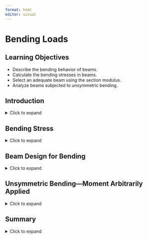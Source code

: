 ```yaml
---
format: html
editor: visual
---
```


# Bending Loads {#sec-bending-loads}

::: {.callout-note icon="false"}
## Learning Objectives

-   Describe the bending behavior of beams.
-   Calculate the bending stresses in beams.
-   Select an adequate beam using the section modulus.
-   Analyze beams subjected to unsymmetric bending.
:::

## Introduction {.unnumbered}

<details>

<summary>Click to expand</summary>

Beams are structural members that support loads along their length. Typically, these loads are perpendicular to the axis of the beam and cause only shear forces and bending moments.

**Figure 9.1 Overarching book figure**  

As we found in previous chapters, internal forces and moments and section properties are crucial to calculating stresses and deflections. The same is true for finding stresses and deflections in beams. This chapter describes calculating bending stresses in beam with considerations for unsymmetric bending and beam design.

![Figure 9.2: Looking up at bridge beams used to support a landscaped bicycle and pedestrian bridge in Seattle.](images/CH9%20PNGs/Figure%209.2.jpg){fig-align="center" width="470"}

</details>

## Bending Stress

<details>

<summary>Click to expand</summary>

This section will discuss bending behavior of straight, symmetric, homogeneous beams. This section will be limited to beams that have a cross section that is symmetric with an axis and the bending moment is around an axis that is perpendicular to the axis of symmetry. Examine the initially unaltered beam depicted in Figure 9.3, characterized by a rectangular cross-section, and annotated with both horizontal and vertical grid lines.

![Figure 9.3: An unloaded beam with a rectangular cross-section.](images/CH9%20PNGs/Figure%209.3.png){fig-align="center" width="278"}

Upon the application of a bending moment, the tendency emerges to deform these lines, conforming to the pattern illustrated in Figure 9.4. Observe the curvature of the horizontal lines, and note that the vertical lines, while maintaining straightness, undergo a rotation. The application of a bending moment induces stretching in the material at the bottom section of the bar and compression in the material at the top section. As a result, within the transitional zone between these two regions, there exists a surface known as the **neutral surface**, where the horizontal fibers of the material experience no change in length (no compression or tension). When viewed on a cross-section, the neutral surface appears as a horizontal line known as the **neutral axis**.

![Figure 9.4: The deformation of the beam in Figure 9.3 when subjected to a symmetric bending moment.](images/CH9%20PNGs/Figure%209.4.png){fig-align="center" width="281"}

We can make a similar observation when a kids toy undergoes bending as shown in Figure 9.5. This toy is subjected to a bending moment in the opposite direction of the beam in Figure 9.4, this will switch the behavior of the top and the bottom surfaces. Notice in Figure 9.5 the fibers at the top are pulled apart while the bottom surface fibers are pushed together.

![Figure 9.5: The distortion of a kid's toy when undergoing bending.](images/CH9%20PNGs/Figure%209.5.jpg){fig-align="center" width="322"}

We can take this knowledge about deformations due to bending and apply it to the failure of the column in Figure 9.6. Notice that the column was fixed at the base and was subjected to a transverse force that caused failure. The fibers on the right side of the column failure point were pulled apart while the fibers on the left side of the column failure point were compressed.

![Figure 9.6: Column failure due to bending.](images/CH9%20PNGs/Figure%209.6.jpg){fig-align="center" width="407"}

We will make the following assumptions about deformations due to bending:

-   There must be a neutral surface parallel to both the upper and lower surfaces, where the length remains constant.

-   Throughout the deformation, all cross sections of the beam remain plan and perpendicular to the longitudinal axis.

-   The cross section will keep it's shape, we will ignore the Poisson effects discussed in Chapter 4 of this text.

![Figure 9.7: Element in beam bending.](images/CH9%20PNGs/Figure%209.7.png){fig-align="center" width="327"}

To understand bending stress in a beam subjected to arbitrary loads, examine a small element extracted from the beam in Figure 9.7. The derivation of the bending strain equation remains unaffected by the beam type or specific loads. Remember the fundamental definition of normal strain:

$$
\varepsilon=\frac{\delta}{L}
$$

We can use this to calculate the normal strain along AB in our beam.

**\[math\]**

Distance y is measured relative to the neutral surface and is positive above the neutral surface and negative below. Prior to bending, the line AB is the same length at all values of y.  However, when bending occurs, the length of A'B' varies.  The length A'B' experiences a reduction in length as the section moves farther above the neutral surface, and conversely, it undergoes an increasing extension below the neutral surface.  By definition, the length of the neutral surface doesn't change and remains the same as length AB. We can describe the lengths AB and A'B' using the radius of curvature (ρ) and the differential angle (dθ) shown in Figure 9.7.

$$
\begin{gathered}
\overline{A B}=\rho d \theta \\
\overline{A^{\prime} B^{\prime}}=(\rho-y) d \theta
\end{gathered}
$$

We can now substitute these lengths into our strain equation:

$$
\varepsilon=\frac{(\rho-y) d \theta-\rho d \theta}{\rho d \theta}
$$

Simplifying

$$
\begin{gathered}
\varepsilon=\frac{\rho d \theta-y d \theta-\rho d \theta}{\rho d \theta} \\
\varepsilon=\frac{-y d \theta}{\rho d \theta} \\
\varepsilon=-\frac{y}{\rho}
\end{gathered}
$$

This relationship shows us that the longitudinal strain, ε, varies lineraly with the distance, y, from the neutral surface. The maximum stress occurs at the outermost fibers, extreme top and bottom of the section. We call this maximum distance from the netrual surface, c. We can now write a relationship for the maximum absolute value of the strain, ε~m~.

$$
\begin{gathered}
\frac{\varepsilon}{\varepsilon_{\max }}=-\frac{y / \rho}{c / \rho} \\
\varepsilon=-\left(\frac{y}{c}\right) \varepsilon_{\max }
\end{gathered}
$$

Assuming that our material behaves in a linearly elastic manner, we can use Hooke's Law, \[math\], to rewrite the strain relationship above into a relationship of stresses:

$$
\sigma=-\left(\frac{y}{c}\right) \sigma_{\max }
$$

Therefore, similar to the variation in normal strain, normal stress, σ, will fluctuate from zero at the neutral surface to a maximum value, σ~max~, at a distance c from the neutral surface as shown in Figure 9.8.

![Figure 9.8: Bending stress variation.](images/CH9%20PNGs/Figure%209.8.png){fig-align="center" width="338"}

To determine the position of the neutral surface, we necessitate the condition where the resultant force generated by the stress distribution across the cross-sectional area is equal to zero.

$$
0=\int_A F_{\text {resultant }}=\int_A \sigma d A
$$

We can now substitute our previous relationship between stress and distance from neutral axis.

$$
\begin{aligned}
& 0=\int_A-\left(\frac{y}{c}\right) \sigma_{\max } d A \\
& 0=-\frac{\sigma_{\max }}{c} \int_A y d A
\end{aligned}
$$

Since $-\frac{\sigma_{\max }}{c}$ does not equal zero we are left with:

$$
0=\int_A y d A
$$

This integral represents the first moment of area, as discussed in Section 8.1. This equation indicates that the first moment of the cross-section about its neutral axis must be zero. Recall that the location of the centroid was determined by $\bar{y}=\frac{\int_A y d A}{A}$. Consequently, for a member experiencing pure bending and as long as the stresses remain within the elastic range, the neutral axis traverses through the centroid of the section since $\bar{y}$ (the distance from the neutral axis to the centroid) is zero.

We can ascertain the stress in the beam by setting the moment M equal to the moment produced by the stress distribution around the neutral axis.

$$
d M=y d F
$$

Since

$$
d F=\sigma d A
$$

We can write

$$
\begin{gathered}
M=\int_A y d F=\int_A y(\sigma d A)=\int_A y\left(-\frac{y}{c} \sigma_{\max }\right) d A \\
M=\frac{\sigma_{\max }}{c} \int_A y^2 d A
\end{gathered}
$$

You might notice that the integral, $\int_A y^2 d A$, represents the moment of inertia, or second moment of area, of the cross-sectional area about the neutral axis. We will denote the moment of inertia with **I**. This topic was covered in Section 8.2 of this text if you need a review.

Rearranging the previous equation to obtain the **flexure formula**:

$$
\sigma_{\max }=\frac{M c}{I}
$$

Where:

σ~max~ = the maximum normal stress in the beam, note that a complete description includes magnitude, units, tension, or compression

M = the internal moment calculated about the neutral axis of the cross section, determined from method of sections or shear and moment diagrams

c = the perpendicular distance from the neutral axis to the point the farthest away from the neutral axis

I = the moment of inertial or second moment of area about the neutral axis

We know from previous derivation that:

$$
\sigma=-\left(\frac{y}{c}\right) \sigma_{\max }
$$

we can rearrange to provide the following relationship:

$$
\frac{\sigma_{\max }}{c}=-\frac{\sigma}{y}
$$

We can determine a similar flexure formula to calculate the bending stress at any point along the cross section:

$$
\sigma=-\frac{M y}{I}
$$

Similar to Chapter 2, when reporting normal stress you include if that stress is in tension or compression. During the derivation, we used a beam that was bending concave upwards. In Chapter 7 we indicated that this type of moment was considered positive. This leads to compression above the neutral axis and tension below. The inverse is true when the beam is subjected to negative bending moment as shown in Figure 9.9.

![Figure 9.9: Bending stress sign convention.](images/CH9%20PNGs/Figure%209.9.png){fig-align="center" width="499"}

::: {.callout-note icon="false"}
## Step-by-step: Calculating Bending Stress

1.  Determine the **internal moment** at the point to which you want to calculate the bending stress. If you know the point along the length of the beam that you are investigating, then you can cut a section and apply equilibrium equations to determine this moment. If you need to find the maximum bending stress then draw the moment diagram to find the maximum internal moment. (Review of this is in Chapter 7 of this text).
2.  Determine the section properties of the beam. This will require knowing the location of the **centroid**, **neutral axis**, and the **moment of inertia**. (Review of this is in Chapter 8 of this text or a table listing values of I for selected common shapes is in the Appendix.)
3.  Identify the specific **location on the section** for which you are computing the normal stress, y (or c, if you are calculating the maximum normal stress.)
4.  Ensure that the units of M, I, and y (or c) are consistent then use one of the flexure formulas to calculate bending stress. Ensure that the result contains the magnitude, units, and tension or compression.
:::

::: {#example-9.1 .callout-note collapse="true" icon="false"}
## Example 9.1: Simple bending stress problem 

A beam with the shown cross section is subjected to a positive moment of 50 k-in. Calculate the normal stress at the top, bottom, and interface between flange and web.

![](images/CH9%20PNGs/Example%209.1%20part%201.png){fig-align="center" width="292"}

We first start with the internal moment, this is a given in the problem statement to be +50k-in. Positive moment indicates that the beam is bending concave up, compression above the neutral axis and tension below.

![](images/CH9%20PNGs/Example%209.1%20part%202.png){fig-align="center" width="267"}

We next need to determine the beam properties—centroid and moment of inertia. Since this is not a standard shape and the shape is not symmetric in the y direction, we will need to calculate this by hand. We cover this shape in detail in Chapter 8.

![](images/CH9%20PNGs/Example%209.1%20part%203.png){fig-align="center" width="270"}

\[table with math\]

\[math Y bar = \]

There are three parts to this problem that change the y value. We will start with calculating the stress at the top of the section, using the flexure formula:

$$
\sigma_{t o p}=-\frac{M y}{I}
$$

Before we plug in our values, we need to ensure that the units are consistent.

-   M = 50k·in.

-   y = 2.25 in.

-   I = 86.0625 in.^4^

Since all units are in kips and inches, we are going to plug into our flexure formula:

$$
\sigma_{t o p}=-\frac{(50 k-i n)(2.25 i n)}{86.0625 i n^4}
$$

For a complete answer we need to include magnitude, units, and tension or compression. The magnitude is 1.31, the units will be kips/in^2^ or ksi. To determine the tension or compression we will look at the sign of the internal moment and where along the section we are calculating the bending stress. In our example the moment is positive, and we calculate the stress at the top of the section our answer will be in compression.

![](images/CH9%20PNGs/Example%209.1%20part%204.png){fig-align="center" width="268"}

$$
\sigma_{\text {top }}=1.31 \mathrm{ksi}(C)
$$

Note that, as long as we are careful to use the correct signs for M and y (both positive in this case), the answer will also come out with the correct sign (negative in this case which indicates compression).

We will now calculate the normal stress at the bottom of the beam. The only quantity that changes is the y value -- we will now use the distance from the neutral axis to the bottom of the beam (3.75 in).

$$
\sigma_{b t m}=-\frac{(50 k-i n)(-3.75 i n)}{86.0625 i n^4}
$$

The moment is positive, so the beam bends concave up, anything below the neutral axis is in tension.

$$
\sigma_{b t m}=2.18 \mathrm{ksi}(T)
$$

This again works mathematically as long as we use the correct positive sign for the M and negative sign for y (since the point of interest is below the neutral axis). The answer comes out positive, indicating tension and matching our expectation.

Finally, we can calculate the normal stress at the junction of the flange and the web. We will need to find the distance from the neutral axis the flange web junction.

![](images/CH9%20PNGs/Example%209.1%20part%205.png){fig-align="center" width="324"}

![](images/CH9%20PNGs/Example%209.1%20part%206.png){fig-align="center" width="449"}

$$
\sigma_{F / w}=-\frac{(50 k-i n)(0.75 i n)}{86.0625 i n^4}
$$

Since the flange web junction is above the neutral axis and our beam is subjected to positive moment, our bending stress will be in compression.

$$
\sigma_{F / w}=0.44 \mathrm{ksi}(C)
$$
:::

::: {#example-9.2 .callout-note collapse="true" icon="false"}
## Example 9.2: Bending stress problem 

Calculate the maximum tensile and maximum compressive bending stress in the beam shown below.

![](images/CH9%20PNGs/Example%209.2%20part%201.png){fig-align="center" width="364"}

![](images/CH9%20PNGs/Example%209.2%20part%202.png){fig-align="center" width="366"}

![](images/CH9%20PNGs/Example%209.2%20part%203.png){fig-align="center" width="370"}

The first step is to find the internal forces in the beam so that we can find the maximum positive and negative moments. The best way to do this is to draw the moment diagram. We did this in detail in an example problem \[which one?\] in Chapter 7 of this text.

The moment diagram is to the left and we can see that the maximum positive moment is 37.125 kN\*m and the maximum negative moment is 30 kN\*m.

We next need to determine the beam properties—centroid and moment of inertia. Since this is not a standard shape and the shape is not symmetric in the y direction, we will need to calculate this by hand. We cover this shape in detail in Chapter 8 \[link to centroid and moment of inertia example in ch 8\].

![](images/CH9%20PNGs/Example%209.2%20part%204.png){fig-align="center" width="380"}

![](images/CH9%20PNGs/Example%209.2%20part%205.png){fig-align="center" width="360"}

**\[table with math\]**

Y bar =

**\[table with math\]**

Ix =

The positive bending moment will cause compression at the top of the cross-section and compression at the bottom. The negative bending moment will cause tension at the top and compression at the bottom. It's not obvious by inspection which of these two tensile stresses will be larger, nor which of the two compressive stresses will be larger. We should calculate all four to compare.

Before we plug in our values, we need to ensure that the units are consistent so we will change everything to Newtons and meters.

-   M~pos~ = 37.125 kN·m = 37.125 x 10^3^ N·m

-   M~neg~ = 30 kN·m = 30 x 10^3^ N·m

-   y~top~ = 89.43 mm = 0.08943 m

-   y~btm~ = 130.57 mm = 0.13057 m

-   I~x~ = 90,862,095 mm^4^ = 90.862095 x 10^-6^ m^4^

We will start with calculating the stress at the top and bottom of the section due to the maximum positive moment, using the flexure formula:

$$
\sigma=-\frac{M y}{I}
$$

![](images/CH9%20PNGs/Example%209.2%20part%206.png){fig-align="center" width="278"}

$$
\sigma_{\text{top}/pos}=-\frac{\left(37.125 \times 10^3 \mathrm{Nm}\right)(0.0893 \mathrm{~m})}{90.86 \times 10^{-6} \mathrm{~m}^4}=-36.49 \text{ MPa (C)}
$$

$$
\sigma_{\text{btm }/\text{pos}}=-\frac{\left(37.125\times10^3{Nm}\right)(-0.13057{~m})}{90.86 \times 10^{-6} \mathrm{~m}^4}=53.35 \text{ MPa}\text{ (T)}
$$

Now we can do something similar for the maximum negative bending stress.

![](images/CH9%20PNGs/Example%209.2%20part%207.png){fig-align="center" width="262"}

$$
\sigma_{\text{top}/\text{neg}}=-\frac{\left(-30 \times 10^3 \mathrm{Nm}\right)(0.0893 \mathrm{~m})}{90.86 \times 10^{-6} \mathrm{~m}^4}=29.48 \text{ MPa (T)}
$$

$$
\sigma_{\text{btm}/neg}=-\frac{\left(-30 \times 10^3 \mathrm{Nm}\right)(-0.13057\mathrm{~m})}{90.86 \times 10^{-6} \mathrm{~m}^4}=-43.11 \text{ MPa}\text{ (C)}
$$

The overall maximum tensile stress for this beam occurs at the bottom of the section due to positive moment, 53.35 MPa (T). The overall maximum compressive stress (43.11 MPa (C)) also occurs at the bottom of the section in a different part of the beam, but is due to the negative moment.
:::

For many situations the overall largest stress would be sufficient. However, there are materials that behave differently depending on whether they are subjected to tensile or compressive stress. Concrete is a good example of this, as it is very good with compressive stresses but poor with tensile stresses. Steel rebar is placed inside concrete members to support the tensile stresses as shown in Figure 9.10. At this point in your engineering career it is good practice to report both the maximum tensile and compressive stresses at each critical point on the beam.

**Figure 9.10 The end of the prestressed concrete beam showing the prestressing steel and rebar.**

</details>

## Beam Design for Bending

<details>

<summary>Click to expand</summary>

Frequently, beam design is governed by the bending moment. In this section, we will leverage our understanding of bending stress to design beams capable of withstanding their applied internal moments. We will design two common categories of beams. We'll start with rolled steel beams of varying cross sections. You can find a sampling of these standard shapes in Appendix A of this text. We'll then discuss rectangular cross-sections, which are common for timber beams.

A safe design requires that the allowable stress of the material used is greater than the stress due to the loading. When we design a structure, we need to know what the material properties are so that we can produce safe designs. In the flexure equation for maximum bending stress, $\sigma_m=\frac{M_{\max } c}{I}$, there are four variables: σ~m~, M~max~, c, and I. We will start with the allowable stress of the material, σ~all~, and use the \|M~max~\| derived from the loading condition. What is left are section properties, I, and c. For standard shapes these are combined into one variable, section modulus (S):

$$
S=\frac{I}{c}
$$

We can substitute this value into the flexure formula and rearrange for S~min~—the minimum allowable value of the section modulus for the beam:

$$
S_{\text {min }}=\frac{\left|M_{\max }\right|}{\sigma_{\text {all }}}
$$

### Design of Standard Steel Sections

As long as we design our beam such that its section modulus is larger than S~min~, the beam is guaranteed not to fail due to bending stress. Rolled steel beams tend to have relatively complex cross-sections with multiple dimensions that can be varied in order to alter its section modulus and therefore its resistance to bending stress. Designing each dimension individually would be time consuming and it would be costly to manufacture a unique beam for every loading condition. Instead, beams are mass produced in standard sizes and engineers simply select the most appropriate beam for their specific need. There will be many standard steel shapes that will satisfy this equation, meaning they will be safe. Engineering is determining which of the shapes that work you will use. Often there are many criteria that you will need to consider. In this section we will use cost to determine the shape. Steel beams are priced by their weight, the higher the weight the more expensive. To choose the most economical shape, we will choose the shape with the smallest weight (smallest cross-sectional area).

There are basic structural steel shapes that have standardized cross sectional dimensions. W shapes (standing for Wide Flange) are often used for beam design as they have an efficient cross section. Figure 9.11 is a sample of the beam table in the Appendix.

**Figure 9.11 Portion of the W Section table from Appendix A**

Each beam has a designation that gives us quick information about the section, see figure 9.12.

![Figure 9.12: Description of the Shape designation in U.S. Customary Units.](images/CH9%20PNGs/Figure%209.12.png){fig-align="center" width="368"}

Notice in the sample beam section table in Figure 9.11 they are all W shapes and grouped by approximate height (first number). Within each height grouping the shapes are arranged from lightest to heaviest (second number) when going from the bottom to top of the height grouping. For each standard shape in this table the cross-sectional area, depth (height), flange and web dimensions, moment of inertia in the x and y directions, section modulus, in the x and y direction, and the radius of gyration in the x and y directions (this is a geometric property related to buckling, we will use this in Chapter 15 of this text) are given.

::: {.callout-note style=".unnumbered" icon="false"}
## Step-by-step: Most Economical Beam Design (standard shapes)

1.  Establish the allowable stress, σ~all~, value of sigma for the chosen material by referring to a table of material properties or consulting design specifications. Proceed with the following steps assuming that σ~all~ is the same for tension and compression.
2.  Determine the maximum absolute value of the bending moment \|M~max~\| **i**n the beam by drawing the shear force and bending moment diagrams. (Review of this is in Chapter 7 of this text).
3.  Calculate the minimum allowable value of the section modulus using this equation: $S_{\text {min }}=\frac{\left|M_{\max }\right|}{\sigma_{\text {all }}}$
4.  For a rolled steel beam, refer to the relevant table in the Appendix. Among the accessible beam sections, focus solely on those with a section modulus surpassing the minimum value calculated in step 3, S **≥** S~min~. Start at the bottom of the table and select one beam in each height section (if applicable). Then from this short list, choose the section with the smallest weight per unit length, as it represents the most economical option for which S **≥** S~min~. It's essential to note that this choice may not necessarily correspond to the section with the smallest S value.
:::

In certain instances, the selection of a section might be constrained by factors such as the permissible depth of the cross-section or the allowable deflection of the beam. This discussion is limited to materials that behave the same in tension and compression. If this is not the case (such as when you use concrete), then you may need to check multiple points along the length of the beam. Additionally, if the section is not symmetric about the neutral axis, the maximum tensile and compressive stresses may not occur at the point where M is max or min. Lastly, this procedure only considers bending stresses. Although bending stresses do control the design of most beams, there are instances where shear or deflection will control. We will discuss this more in Chapter 11 in this text.

::: {#example-9.3 .callout-note collapse="true" icon="false"}
## Example 9.3: Design  of a Standard Steel Section

Knowing that the allowable normal stress for the steel used is 24 ksi, select the most economical wide-flange beam to support the loading shown.

![](images/CH9%20PNGs/Example%209.3%20part%201.png){fig-align="center" width="364"}

The first step is to find the internal forces in the beam, we will start by calculating the reactions.

![](images/CH9%20PNGs/Example%209.3%20part%202.png){fig-align="center" width="365"}

\[math\]

Now that we have the reactions, we can build the shear diagram. We will start on the left side and go up the reaction at support A, 6.45 kips. We will continue along the beam following the loads to finish the shear diagram.

![](images/CH9%20PNGs/Example%209.3%20part%203.png){fig-align="center" width="352"}

To build the moment diagram we will calculate the area under the curve from the shear diagram using geometry. We will calculate the area of three rectangles and two triangles.

$$
\begin{aligned}
& A_1=(6.45)(5)=32.25 \\
& A_2=(1.55)(6)=9.3 \\
& A_3=(3.45)(3)=10.35 \\
& \frac{18}{6}=\frac{3.45}{x} \quad \therefore \text{ x}=1.15 \text{ ft, } \text{ y}=6-1.15=4.85 \text{ ft} \\
& A_4=\frac{1}{2}(1.15)(3.45)=1.98 \\
& A_5=\frac{1}{2}(4.85)(1455)=35.28 \\
&
\end{aligned}
$$

From the moment diagram we can see that \|M~max~\| = 35.28 kip\*ft. We will use this value and σ~all~ = 24 ksi (given in the problem statement) to calculate the minimum section modulus needed, *S~min~*.

$$
\begin{aligned}
& S_\text{min}=\frac{|M_\text{max}|}{\sigma_\text{all}} \\
& S_\text{min}=\frac{(35.28\text{ kip} * \text{ft})(12\text{ in/ft)}}{24\text{ ksi}} \\
& S_\text{min}=17.64 \text{ in}^3
\end{aligned}
$$

Now that we know the minimum section modulus needed for this beam, we will go to the standard beam table in Appendix A. Focusing on the S~x~ column, we will start at the bottom of the table and choose one shape from each height section that is applicable.

For our beam, the following sections will be adequate for bending:

-   W8 x 21

-   W10 x 19

-   W12 x 22

-   W14 x 22

We didn't choose any from the W4, W5, and W6 groupings because none of these beams have a section modulus greater than 17.64 in^3^. We also didn't continue with groupings greater than W14 because those sections are far larger than what we need as noted by the weight (second number in the designation).

Now we will choose the most economical beam by comparing the last number in the designation, as this represents the weight per foot of the beam. The most economical section for this material and loading is the **W10 x 19**. This beam weighs 19 lb/ft and is the lightest of the beams we identified.
:::

### Design of Rectangular Sections

Rectangular cross-sections are common for timber beams. There are only two dimensions that need to be specified, base and height. While there are standard rectangular cross-sections too (e.g., 2" x 4") we'll approach the design of rectangular cross-sections by assuming that one dimension scales with the other and so we only need to specify a single dimension. Rather than select from a list of standard cross-sections, we'll specify this required dimension exactly.

We can calculate the minimum section modulus as before

$$
S_{\text {min }}=\frac{\left|M_{\text {max }}\right|}{\sigma_{\text {all }}}
$$

Now set this value

$$
S_{\text {min }}=\frac{I}{c}
$$

For a rectangle

$$
\begin{gathered}
I=\frac{b h^3}{12} \\
c=\frac{h}{2}
\end{gathered}
$$

So

$$
S_{\text {min }}=\frac{I}{c}=\frac{2 b h^3}{12 h}=\frac{b h^2}{6}
$$

Problems will be set up such that there is a relationship between b and h, which leaves only one unknown that can be solved for directly. This will be the minimum acceptable size for this dimension—anything larger than the calculated value will not fail due to bending stress.

::: {#example-9.4 .callout-note collapse="true" icon="false"}
## Example 9.4: Design of rectangular cross-section

A simply supported timber beam spans a gap of 10 m. It is subjected to a uniform distributed load w = 15 kN/m as shown. The beam has a rectangular cross-section and will be manufactured such that the height is 2x the base. Determine the minimum acceptable dimensions for the cross-section of this beam if the maximum allowable bending stress of the timber is 12 MPa.

![](images/CH9%20PNGs/Example%209.4%20part%201.png){fig-align="center" width="335"}

The allowable stress is given as σ~all~ = 12 MPa. Determine the magnitude of the maximum internal bending moment by drawing the shear force and bending moment diagrams. Since the loading is symmetric, the total applied load of 15 \* 10 = 150 kN will be split evenly between the two supports. The reaction force at each support will be 75 kN.

![](images/CH9%20PNGs/Example%209.4%20part%202.png){fig-align="center" width="332"}

The magnitude of the maximum internal bending moment \|M~max~\| = 187.5 kN\*m

Now we can determine the required section modulus. Be careful with the order of magnitude of the bending moment and allowable stress.

$$
S_\text{min}=\frac{187.5\times10^3}{12\times10^6}=0.015625 \mathrm{~m}^3
$$

We can use this value to determine the required dimensions of the cross-section. Recall that h = 2b for this beam.

$$
\begin{gathered}
S_{\text {min }}=0.015625=\frac{b h^2}{6}=\frac{b(2 b)^2}{6}=\frac{4 b^2}{6}=\frac{2}{3} b^2 \\
b^2=\frac{3}{2} * 0.015625=0.0234375 \\
b=\sqrt{0.0} \overline{234375}=0.153 \mathrm{~m} \\
b=153 \mathrm{~mm} \\
h=2 b=2 * 151.3=306 \mathrm{~mm}
\end{gathered}
$$

The minimum required dimensions to ensure this beam doesn't fail due to bending stress are b = 153 mm and h = 306 mm.
:::

For the purposes of this text, it is appropriate to give exact answers to 3 significant figures. In practice we wouldn't generally specify the required dimension down to the mm since this is unnecessarily precise to manufacture. It is more practical to design to perhaps the nearest 10 mm, remembering to always round up. For example, we calculated the required dimension b = 153 mm. We must not round this down to 150 mm as this are below the required value, but rounding up to 160 mm would be acceptable. While not included in this problem, there would also be a factor of safety (Section 4.8) included in all designs in practice.

::: {.callout-note icon="false"}
## Step-by-step: Title?

1.  Establish the allowable stress, σ~all~, value of sigma for the chosen material by referring to a table of material properties or consulting design specifications. Proceed with the following steps assuming that σ~all~ is the same for tension and compression.
2.  Determine the maximum absolute value of the bending moment \|M~max~\| in the beam by drawing the shear force and bending moment diagrams. (Review of this is in Chapter 7 of this text).
3.  Calculate the minimum allowable value of the section modulus using this equation: $S_{\text {min }}=\frac{\left|M_{\text {max }}\right|}{\sigma_{\text {all }}}$
4.  Set this $S_{\min }=\frac{b h^2}{6}$, substitute in the given relationship between b and h, and solve for the unknown dimension.
:::

</details>

## Unsymmetric Bending—Moment Arbitrarily Applied

<details>

<summary>Click to expand</summary>

Occasionally, a member may experience loading where the bending moment, M, does not align with one of the principal axes of the cross-section. In such cases, it is advisable to initially resolve the moment into components along the principal axes. Subsequently, the flexure formula can be applied to ascertain the normal stress induced by each moment component. Finally, by employing the principle of superposition, the resultant normal stress at the specific point can be determined.

![Figure 9.13: Moment arbitrarily applied to a rectangular cross section.](images/CH9%20PNGs/Figure%209.13.png){fig-align="center"}

To systematize this process, envision a beam with a rectangular cross-section subjected to a moment, **M**, as depicted in Figure 9.13(a). Here, **M** forms an angle, θ, with the maximum principal z-axis, which is the axis of maximum moment of inertia for the cross-section. It is assumed that θ is positive when directed from the positive z-axis towards the positive y-axis. We can resolve **M** into y and z components:

$$
\begin{aligned}
& M_z=M \cos \theta \\
& M_y=M \sin \theta
\end{aligned}
$$

We can see in Figure 9.13 (b) the components of M acting on the rectangular cross section. It is important to keep track of which side of the beam is in compression and tension when subjected to both M~z~ and M~y~. We will use tensile stress as positive and compressive stress as negative. When we look at a +M~z~ we can see that this moment causes the top of the section to be in compression and the bottom of the section to be in tension. When we inspect the section when subjected to +M~y~, we can see that the left side will be in tension while the right side will be in compression. Combining what we know about the sign convention with the flexure formula we can calculate the resultant normal stress at any point on the cross section using the following equation:

$$
\sigma=-\frac{M_z y}{I_z}+\frac{M_y z}{I_y}
$$

Note that for the signs to work correctly we must assign the appropriate sign to the y and z values and to the components of the bending moment. These values are measured from the coordinate system that originates at the centroid where the x axis is coming out of the page. You can also ignore all of the signs and use your spatial awareness to determine if each term is in tension or compression due to the applied moment.

Previously we identified the neutral axis—a line marking points of zero stress, When the bending moment acted around the horizontal axis, the neutral axis was also horizontal and passed through the centroid of the cross-section. When the bending moment acts at an angle (θ) from the horizontal axis, the neutral axis will still pass through the centroid but it will not be horizontal. It too will be at an angle (α). We can now determine the orientation of the neutral axis, as this will commonly not coincide with the axis of bending moment. We can derive the orientation of the neutral axis by setting the previous normal stress equation equal to zero:

$$
0=-\frac{M_z y}{I_z}+\frac{M_y z}{I_y}
$$

Now we can rearrange this to solve for y.

$$
y=\frac{M_y I_z}{M_z I_y} z
$$

Now we can put this equation in terms of M by using $M_z=M \cos \theta$ and $M_y=M \sin \theta$ to obtain:

$$
y=\left(\frac{I_z}{I_y} \tan \theta\right) z
$$

Since the slope of the line is \[math\] where the angle α represents the angle the neutral axis forms with the z axis and can be written as:

$$
\tan \alpha=y / z
$$

::: {#example-9.5 .callout-note collapse="true" icon="false"}
## Example 9.5: Unsymmetric Bending 

A bending moment M = 400 kip⸱in. is applied around an axis 65° above the negative z-axis as shown. Determine the bending stress at corners A, B, C, and D. Also determine the orientation of the neutral axis with respect to the z-axis.

![](images/CH9%20PNGs/Example%209.5%20part%201.png){fig-align="center" width="410"}

**Solution**

We first determine the components of the bending moment around the y- and z-axes:

$$
\begin{aligned}
& M_y=-400 \sin \left(65^{\circ}\right)=-362.5 \text{ kip} \cdot \text {in } \\
& M_z=-400 \cos \left(65^{\circ}\right)=-322.6 \text{ kip} \cdot \text {in }
\end{aligned}
$$

We'll also need the area moment of inertia around both axes:

$$
\begin{gathered}
I_y=\frac{8 * 15^3}{12}=2250 \text{ in}^4 \\
I_z=\frac{15 * 8^3}{12}=640 \text{ in}^4
\end{gathered}
$$

Now we can calculate the stress at each corner using

$$
\sigma=-\frac{M_z y}{I_z}+\frac{M_y z}{I_y}
$$

Pay close attention to the signs used for each term.

A:

$$
\sigma_A=-\frac{-322.6 *-4}{640}+\frac{-362.5 * 7.5}{2250}=-2.02 \mathrm{ksi}-1.21 \mathrm{ksi}=-3.23 \mathrm{ksi}=3.23 \text{ ksi }(C)
$$

B:

$$
\sigma_B=-\frac{-322.6 * 4}{640}+\frac{-362.5 * 7.5}{2250}=2.02 \mathrm{ksi}-1.21 \mathrm{ksi}=0.810 \mathrm{ksi}=0.810 \text{ ksi }(T)
$$

C:

$$
\sigma_C=-\frac{-322.6 * 4}{640}+\frac{-362.5 *-7.5}{2250}=2.02 \mathrm{ksi}+1.21 \mathrm{ksi}=3.23 \mathrm{ksi}=3.23 \text{ ksi }(T)
$$

D:

$$
\sigma_D=-\frac{-322.6 *-4}{640}+\frac{-362.5 *-7.5}{2250}=-2.02 k s i+1.21 k s i=-0.810 k s i=0.810 \text{ ksi }(C)
$$

Note that due to the symmetry of the cross-section, the stresses at diagonally opposite corners have the same magnitude but opposite signs. This can be used to shorten the problem by only calculating the stresses at two corners (say A and B) and identifying the stresses at the opposite corners.

![](images/CH9%20PNGs/Example%209.5%20part%202.png){fig-align="center" width="308"}

The orientation of the neutral axis is found from:

$$
\begin{gathered}
\tan (\alpha)=\frac{I_z}{I_y} \tan (\theta) \\
\alpha=\tan ^{-1}\left(\frac{640}{2250} \tan \left(65^{\circ}\right)\right)=31.4^{\circ}
\end{gathered}
$$
:::

::: {#example-9.6 .callout-note collapse="true" icon="false"}
## Example 9.6: Unsymmetric Bending 

A bending moment M = 25 kip⸱ft is applied to a W14 x 43 beam around an axis 40° above the positive z-axis as shown. Determine the maximum tensile bending stress in the section and the orientation of the neutral axis with respect to the z-axis.

![](images/CH9%20PNGs/Example%209.6%20part%201.png){fig-align="center" width="313"}

**Solution**

![](images/CH9%20PNGs/Example%209.6%20part%202.png){fig-align="center" width="313"}

The dimensions of the W14 x 43 beam can be found in Appendix A. We can also look up the area moment of inertia about both axes.

$$
\begin{gathered}
I_y=45.2 \text{ in}^4 \\
I_z=428 \text{ in}^4
\end{gathered}
$$

Next determine the components of the bending moment around the y- and z-axes. Since the bending moment is given in kip⸱ft and all of the dimensions are given in inches, we'll convert the bending moment to kip⸱in at this stage.

$$
\begin{aligned}
& M_y=25 \sin \left(40^{\circ}\right) * 12=193 \mathrm{kip} \cdot \text { in } \\
& M_z=25 \cos \left(40^{\circ}\right) * 12=230 \mathrm{kip} \cdot \text { in }
\end{aligned}
$$

The bending stress at any point can be calculated using:

$$
\sigma=-\frac{M_z y}{I_z}+\frac{M_y z}{I_y}
$$

The maximum tensile bending stress will occur at the corner where both of these terms are positive. Since both M~z~ and My are positive, it should be apparent that the y-distance should be negative and the z-distance should be positive, so the maximum tensile bending stress will occur at the bottom left corner. At this point, $y=-\frac{13.7}{2}=-6.85 \text{ in}$ and $z=\frac{8}{2}=4 \text{ in}$.

$$
\sigma=-\frac{230 *-6.85}{428}+\frac{193 * 4}{45.2}=3.68+17.1\text{ ksi}=20.8 \text{ ksi }(T)
$$

![](images/CH9%20PNGs/Example%209.6%20part%203.png){fig-align="center" width="304"}

The orientation of the neutral axis is found from:

$$
\begin{gathered}
\tan (\alpha)=\frac{I_z}{I_y} \tan (\theta) \\
\alpha=\tan ^{-1}\left(\frac{428}{45.2} \tan \left(40^{\circ}\right)\right)=82.8^{\circ}
\end{gathered}
$$
:::

</details>

## Summary {style=".unnumbered"}

<details>

<summary>Click to expand</summary>

::: {.callout-note icon="false"}
## Key takeaways

Beams under load will experience normal stresses that vary linearly along the height of the cross section. Assuming that the material is homogenous and linear elastic, the flexure formula can be used to calculate the normal stresses. Care must be taken to ensure that bending stresses are reported with magnitude units and tension/compression.

Engineers designing beams must consider the response of the beam to bending stress, amongst other criteria. We start the design process in this chapter by using the allowable stress and maximum moment to determine the minimum section modulus. This minimum section modulus is used to choose an adequate, economical beam shape. We will discuss future chapters additional criteria to design a beam.

When a member experiences loading where the bending moment, M, does not align with one of the principal axes of the cross-section, a method of super position is used to determine the resultant normal stress at a specific point. We can also calculate the orientation of the of the neutral axis due to this unsymmetric loading.
:::

::: {.callout-note icon="false"}
## Key equations

**Flexure formulas:** 

$$
\begin{gathered}
\sigma_{\max }=\frac{M c}{I} \\
\sigma=\frac{M y}{I}
\end{gathered}
$$

**Unsymmetric bending—moment arbitrarily applied**:

$$
\sigma=-\frac{M_z y}{I_z}+\frac{M_y z}{I_y}
$$

**Orientation of the neutral axis**:

$$
\tan \alpha=\frac{I_z}{I_y} \tan \theta
$$
:::

</details>

